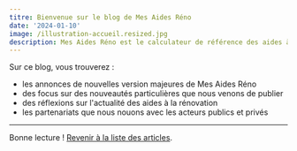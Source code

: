 ```yaml
---
titre: Bienvenue sur le blog de Mes Aides Réno
date: '2024-01-10'
image: /illustration-accueil.resized.jpg
description: Mes Aides Réno est le calculateur de référence des aides à la rénovation energétique pour les particuliers en France. On vous raconte les étapes de la construction de ce service public numérique.
---
```


Sur ce blog, vous trouverez :

- les annonces de nouvelles version majeures de Mes Aides Réno
- des focus sur des nouveautés particulières que nous venons de publier
- des réflexions sur l'actualité des aides à la rénovation
- les partenariats que nous nouons avec les acteurs publics et privés

---

Bonne lecture ! [Revenir à la liste des articles](/blog).
